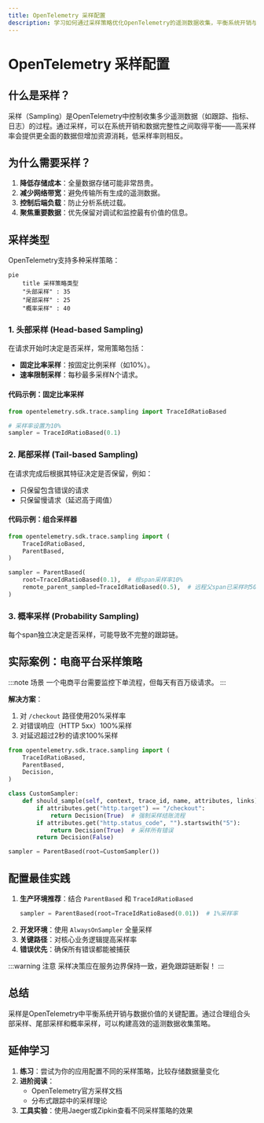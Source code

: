 ```yaml
---
title: OpenTelemetry 采样配置
description: 学习如何通过采样策略优化OpenTelemetry的遥测数据收集，平衡系统开销与数据价值。
---
```


# OpenTelemetry 采样配置

## 什么是采样？

采样（Sampling）是OpenTelemetry中控制收集多少遥测数据（如跟踪、指标、日志）的过程。通过采样，可以在系统开销和数据完整性之间取得平衡——高采样率会提供更全面的数据但增加资源消耗，低采样率则相反。

## 为什么需要采样？

1. **降低存储成本**：全量数据存储可能非常昂贵。
2. **减少网络带宽**：避免传输所有生成的遥测数据。
3. **控制后端负载**：防止分析系统过载。
4. **聚焦重要数据**：优先保留对调试和监控最有价值的信息。

## 采样类型

OpenTelemetry支持多种采样策略：

```mermaid
pie
    title 采样策略类型
    "头部采样" : 35
    "尾部采样" : 25
    "概率采样" : 40
```

### 1. 头部采样 (Head-based Sampling)
在请求开始时决定是否采样，常用策略包括：
- **固定比率采样**：按固定比例采样（如10%）。
- **速率限制采样**：每秒最多采样N个请求。

#### 代码示例：固定比率采样
```python
from opentelemetry.sdk.trace.sampling import TraceIdRatioBased

# 采样率设置为10%
sampler = TraceIdRatioBased(0.1)
```

### 2. 尾部采样 (Tail-based Sampling)
在请求完成后根据其特征决定是否保留，例如：
- 只保留包含错误的请求
- 只保留慢请求（延迟高于阈值）

#### 代码示例：组合采样器
```python
from opentelemetry.sdk.trace.sampling import (
    TraceIdRatioBased,
    ParentBased,
)

sampler = ParentBased(
    root=TraceIdRatioBased(0.1),  # 根span采样率10%
    remote_parent_sampled=TraceIdRatioBased(0.5),  # 远程父span已采样时50%
)
```

### 3. 概率采样 (Probability Sampling)
每个span独立决定是否采样，可能导致不完整的跟踪链。

## 实际案例：电商平台采样策略

:::note 场景
一个电商平台需要监控下单流程，但每天有百万级请求。
:::

**解决方案**：
1. 对 `/checkout` 路径使用20%采样率
2. 对错误响应（HTTP 5xx）100%采样
3. 对延迟超过2秒的请求100%采样

```python
from opentelemetry.sdk.trace.sampling import (
    TraceIdRatioBased,
    ParentBased,
    Decision,
)

class CustomSampler:
    def should_sample(self, context, trace_id, name, attributes, links):
        if attributes.get("http.target") == "/checkout":
            return Decision(True)  # 强制采样结账流程
        if attributes.get("http.status_code", "").startswith("5"):
            return Decision(True)  # 采样所有错误
        return Decision(False)

sampler = ParentBased(root=CustomSampler())
```

## 配置最佳实践

1. **生产环境推荐**：结合 `ParentBased` 和 `TraceIdRatioBased`
   ```python
   sampler = ParentBased(root=TraceIdRatioBased(0.01))  # 1%采样率
   ```
2. **开发环境**：使用 `AlwaysOnSampler` 全量采样
3. **关键路径**：对核心业务逻辑提高采样率
4. **错误优先**：确保所有错误都能被捕获

:::warning 注意
采样决策应在服务边界保持一致，避免跟踪链断裂！
:::

## 总结

采样是OpenTelemetry中平衡系统开销与数据价值的关键配置。通过合理组合头部采样、尾部采样和概率采样，可以构建高效的遥测数据收集策略。

## 延伸学习

1. **练习**：尝试为你的应用配置不同的采样策略，比较存储数据量变化
2. **进阶阅读**：
   - OpenTelemetry官方采样文档
   - 分布式跟踪中的采样理论
3. **工具实验**：使用Jaeger或Zipkin查看不同采样策略的效果